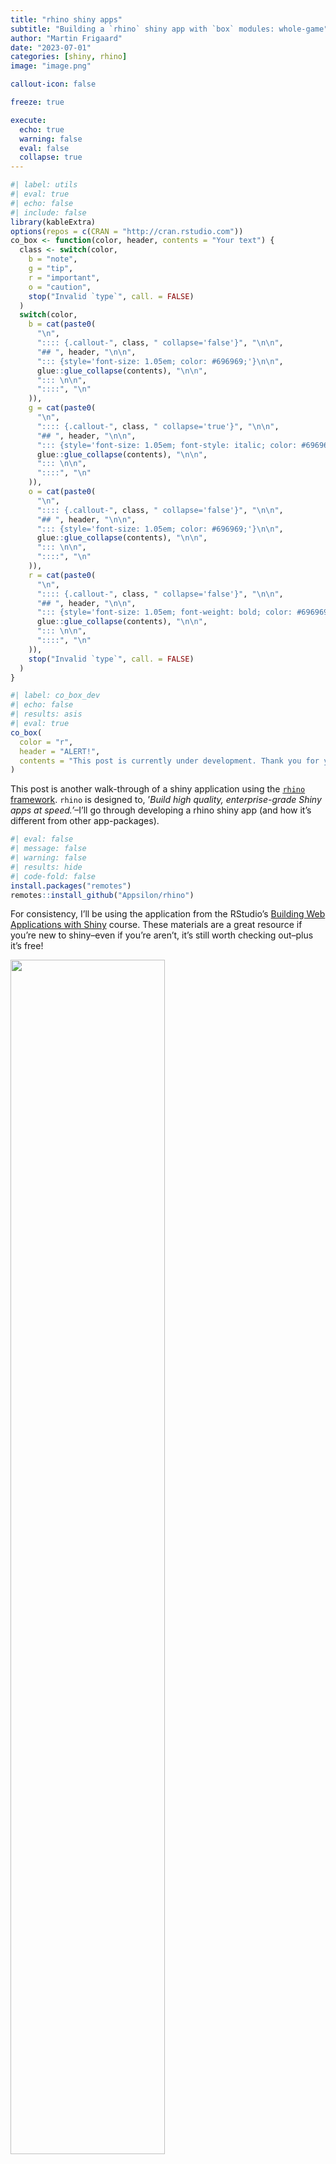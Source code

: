 ```yaml
---
title: "rhino shiny apps"
subtitle: "Building a `rhino` shiny app with `box` modules: whole-game"
author: "Martin Frigaard"
date: "2023-07-01"
categories: [shiny, rhino]
image: "image.png"

callout-icon: false

freeze: true

execute:
  echo: true
  warning: false
  eval: false
  collapse: true
---
```


```r
#| label: utils
#| eval: true 
#| echo: false 
#| include: false
library(kableExtra)
options(repos = c(CRAN = "http://cran.rstudio.com"))
co_box <- function(color, header, contents = "Your text") {
  class <- switch(color,
    b = "note",
    g = "tip",
    r = "important",
    o = "caution",
    stop("Invalid `type`", call. = FALSE)
  )
  switch(color,
    b = cat(paste0(
      "\n",
      ":::: {.callout-", class, " collapse='false'}", "\n\n",
      "## ", header, "\n\n",
      "::: {style='font-size: 1.05em; color: #696969;'}\n\n",
      glue::glue_collapse(contents), "\n\n",
      "::: \n\n",
      "::::", "\n"
    )),
    g = cat(paste0(
      "\n",
      ":::: {.callout-", class, " collapse='true'}", "\n\n",
      "## ", header, "\n\n",
      "::: {style='font-size: 1.05em; font-style: italic; color: #696969;'}\n\n",
      glue::glue_collapse(contents), "\n\n",
      "::: \n\n",
      "::::", "\n"
    )),
    o = cat(paste0(
      "\n",
      ":::: {.callout-", class, " collapse='false'}", "\n\n",
      "## ", header, "\n\n",
      "::: {style='font-size: 1.05em; color: #696969;'}\n\n",
      glue::glue_collapse(contents), "\n\n",
      "::: \n\n",
      "::::", "\n"
    )),
    r = cat(paste0(
      "\n",
      ":::: {.callout-", class, " collapse='false'}", "\n\n",
      "## ", header, "\n\n",
      "::: {style='font-size: 1.05em; font-weight: bold; color: #696969;'}\n\n",
      glue::glue_collapse(contents), "\n\n",
      "::: \n\n",
      "::::", "\n"
    )),
    stop("Invalid `type`", call. = FALSE)
  )
}
```

```r
#| label: co_box_dev
#| echo: false
#| results: asis
#| eval: true
co_box(
  color = "r",
  header = "ALERT!",
  contents = "This post is currently under development. Thank you for your patience."
)
```

This post is another walk-through of a shiny application using the  [`rhino` framework](https://appsilon.github.io/rhino/index.html). `rhino` is designed to, '*Build high quality, enterprise-grade Shiny apps at speed.'*--I'll go through developing a rhino shiny app (and how it's different from other app-packages).

```r
#| eval: false 
#| message: false 
#| warning: false 
#| results: hide
#| code-fold: false
install.packages("remotes")
remotes::install_github("Appsilon/rhino")
```

For consistency, I'll be using the application from the RStudio's [Building Web Applications with Shiny](https://rstudio-education.github.io/shiny-course/) course. These materials are a great resource if you're new to shiny--even if you're aren't, it's still worth checking out--plus it's free!

::: {.column-margin}
![](image.png){width=70%}
:::